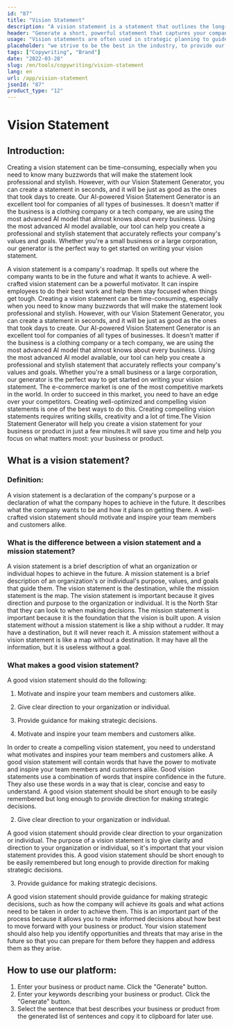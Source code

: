 ```yaml
---
id: "87"
title: "Vision Statement"
description: "A vision statement is a statement that outlines the long-term goals of a company. It is a statement of what the company wants to achieve, and it is often used as a way to motivate and inspire employees."
header: "Generate a short, powerful statement that captures your company's essence."
usage: "Vision statements are often used in strategic planning to guide decision-making and to inspire employees and customers. The following generator can help you create a vision statement that is closely aligned with your brand."
placeholder: "we strive to be the best in the industry, to provide our customers with the best possible experience, and to make a positive impact in the world."
tags: ["Copywriting", "Brand"]
date: "2022-03-28"
slug: /en/tools/copywriting/vision-statement
lang: en
url: /app/vision-statement
jsonId: "87"
product_type: "12"
---
```


# Vision Statement

## Introduction:

Creating a vision statement can be time-consuming, especially when you need to know many buzzwords that will make the statement look professional and stylish. However, with our Vision Statement Generator, you can create a statement in seconds, and it will be just as good as the ones that took days to create. Our AI-powered Vision Statement Generator is an excellent tool for companies of all types of businesses. It doesn't matter if the business is a clothing company or a tech company, we are using the most advanced AI model that almost knows about every business. Using the most advanced AI model available, our tool can help you create a professional and stylish statement that accurately reflects your company's values and goals. Whether you're a small business or a large corporation, our generator is the perfect way to get started on writing your vision statement.

A vision statement is a company's roadmap. It spells out where the company wants to be in the future and what it wants to achieve. A well-crafted vision statement can be a powerful motivator. It can inspire employees to do their best work and help them stay focused when things get tough. Creating a vision statement can be time-consuming, especially when you need to know many buzzwords that will make the statement look professional and stylish. However, with our Vision Statement Generator, you can create a statement in seconds, and it will be just as good as the ones that took days to create. Our AI-powered Vision Statement Generator is an excellent tool for companies of all types of businesses. It doesn't matter if the business is a clothing company or a tech company, we are using the most advanced AI model that almost knows about every business. Using the most advanced AI model available, our tool can help you create a professional and stylish statement that accurately reflects your company's values and goals. Whether you're a small business or a large corporation, our generator is the perfect way to get started on writing your vision statement.
The e-commerce market is one of the most competitive markets in the world. In order to succeed in this market, you need to have an edge over your competitors. Creating well-optimized and compelling vision statements is one of the best ways to do this. Creating compelling vision statements requires writing skills, creativity and a lot of time.The Vision Statement Generator will help you create a vision statement for your business or product in just a few minutes.It will save you time and help you focus on what matters most: your business or product.

## What is a vision statement?

### Definition:

A vision statement is a declaration of the company's purpose or a declaration of what the company hopes to achieve in the future. It describes what the company wants to be and how it plans on getting there. A well-crafted vision statement should motivate and inspire your team members and customers alike.

### What is the difference between a vision statement and a mission statement?

A vision statement is a brief description of what an organization or individual hopes to achieve in the future. A mission statement is a brief description of an organization's or individual's purpose, values, and goals that guide them.
The vision statement is the destination, while the mission statement is the map.
The vision statement is important because it gives direction and purpose to the organization or individual. It is the North Star that they can look to when making decisions. The mission statement is important because it is the foundation that the vision is built upon.
A vision statement without a mission statement is like a ship without a rudder. It may have a destination, but it will never reach it. A mission statement without a vision statement is like a map without a destination. It may have all the information, but it is useless without a goal.

### What makes a good vision statement?

A good vision statement should do the following:

1. Motivate and inspire your team members and customers alike.
2. Give clear direction to your organization or individual.
3. Provide guidance for making strategic decisions.

4. Motivate and inspire your team members and customers alike.

In order to create a compelling vision statement, you need to understand what motivates and inspires your team members and customers alike. A good vision statement will contain words that have the power to motivate and inspire your team members and customers alike.
Good vision statements use a combination of words that inspire confidence in the future. They also use these words in a way that is clear, concise and easy to understand.
A good vision statement should be short enough to be easily remembered but long enough to provide direction for making strategic decisions.

2. Give clear direction to your organization or individual.

A good vision statement should provide clear direction to your organization or individual. The purpose of a vision statement is to give clarity and direction to your organization or individual, so it's important that your vision statement provides this.
A good vision statement should be short enough to be easily remembered but long enough to provide direction for making strategic decisions.

3. Provide guidance for making strategic decisions.

A good vision statement should provide guidance for making strategic decisions, such as how the company will achieve its goals and what actions need to be taken in order to achieve them. This is an important part of the process because it allows you to make informed decisions about how best to move forward with your business or product. Your vision statement should also help you identify opportunities and threats that may arise in the future so that you can prepare for them before they happen and address them as they arise.

## How to use our platform:

1. Enter your business or product name. Click the "Generate" button.
2. Enter your keywords describing your business or product. Click the "Generate" button.
3. Select the sentence that best describes your business or product from the generated list of sentences and copy it to clipboard for later use.
